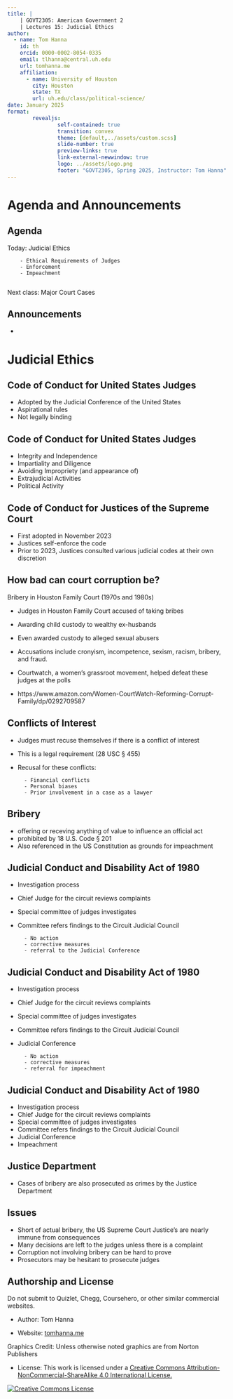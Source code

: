 ```yaml
---
title: |
    | GOVT2305: American Government 2
    | Lectures 15: Judicial Ethics
author:
  - name: Tom Hanna
    id: th
    orcid: 0000-0002-8054-0335
    email: tlhanna@central.uh.edu
    url: tomhanna.me
    affiliation: 
      - name: University of Houston
        city: Houston
        state: TX
        url: uh.edu/class/political-science/
date: January 2025
format: 
        revealjs:
                self-contained: true
                transition: convex
                theme: [default,../assets/custom.scss]
                slide-number: true
                preview-links: true 
                link-external-newwindow: true
                logo: ../assets/logo.png
                footer: "GOVT2305, Spring 2025, Instructor: Tom Hanna"
---
```


# Agenda and Announcements

## Agenda

Today: Judicial Ethics

        - Ethical Requirements of Judges
        - Enforcement
        - Impeachment
        
Next class: Major Court Cases


## Announcements 

-

# Judicial Ethics

## Code of Conduct for United States Judges

- Adopted by the Judicial Conference of the United States
- Aspirational rules
- Not legally binding

## Code of Conduct for United States Judges

- Integrity and Independence
- Impartiality and Diligence
- Avoiding Impropriety (and appearance of)
- Extrajudicial Activities
- Political Activity

## Code of Conduct for Justices of the Supreme Court

- First adopted in November 2023
- Justices self-enforce the code
- Prior to 2023, Justices consulted various judicial codes at their own discretion


## How bad can court corruption be? 

Bribery in Houston Family Court (1970s and 1980s)

- Judges in Houston Family Court accused of taking bribes
- Awarding child custody to wealthy ex-husbands
- Even awarded custody to alleged sexual abusers
- Accusations include cronyism, incompetence, sexism, racism, bribery, and fraud. 
- Courtwatch, a women's grassroot movement, helped defeat these judges at the polls

- https://www.amazon.com/Women-CourtWatch-Reforming-Corrupt-Family/dp/0292709587



## Conflicts of Interest

- Judges must recuse themselves if there is a conflict of interest
- This is a legal requirement (28 USC § 455)
- Recusal for these conflicts:

        - Financial conflicts
        - Personal biases
        - Prior involvement in a case as a lawyer
        
## Bribery

- offering or receving anything of value to influence an official act
- prohibited by 18 U.S. Code § 201
- Also referenced in the US Constitution as grounds for impeachment

## Judicial Conduct and Disability Act of 1980 

- Investigation process
- Chief Judge for the circuit reviews complaints
- Special committee of judges investigates
- Committee refers findings to the Circuit Judicial Council

        - No action
        - corrective measures
        - referral to the Judicial Conference

## Judicial Conduct and Disability Act of 1980 

- Investigation process
- Chief Judge for the circuit reviews complaints
- Special committee of judges investigates
- Committee refers findings to the Circuit Judicial Council
- Judicial Conference

        - No action
        - corrective measures
        - referral for impeachment
        
## Judicial Conduct and Disability Act of 1980 

- Investigation process
- Chief Judge for the circuit reviews complaints
- Special committee of judges investigates
- Committee refers findings to the Circuit Judicial Council
- Judicial Conference
- Impeachment

## Justice Department

- Cases of bribery are also prosecuted as crimes by the Justice Department


## Issues

- Short of actual bribery, the US Supreme Court Justice's are nearly immune from consequences
- Many decisions are left to the judges unless there is a complaint
- Corruption not involving bribery can be hard to prove
- Prosecutors may be hesitant to prosecute judges




## Authorship and License

Do not submit to Quizlet, Chegg, Coursehero, or other similar commercial websites.

- Author: Tom Hanna

- Website: <a href="https://tom-hanna.org/">tomhanna.me</a>

Graphics Credit: Unless otherwise noted graphics are from Norton Publishers

- License: This work is licensed under a <a href= "http://creativecommons.org/licenses/by-nc-sa/4.0/">Creative Commons Attribution-NonCommercial-ShareAlike 4.0 International License.</a>

<a href= "http://creativecommons.org/licenses/by-nc-sa/4.0/">![Creative Commons License](creative_commons_license.png)</a>
